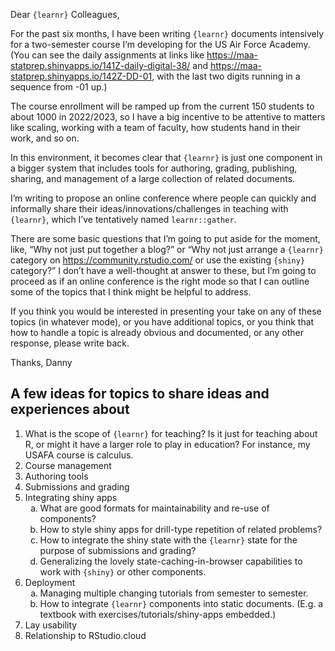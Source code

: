 Dear `{learnr}` Colleagues,

For the past six months, I have been writing `{learnr}` documents intensively 
for a two-semester course I'm developing for the US Air Force Academy. (You can see the daily assignments 
at links like <https://maa-statprep.shinyapps.io/141Z-daily-digital-38/> and 
<https://maa-statprep.shinyapps.io/142Z-DD-01>, with the last two digits running in a sequence from -01 up.)

The course enrollment will be ramped up from the current 150 students to about 1000 in 2022/2023, so 
I have a big incentive to be attentive to matters like scaling, working with a team of faculty, how students
hand in their work, and so on.

In this environment, it becomes clear that `{learnr}` is just one component in a bigger system that includes tools 
for authoring, grading, publishing, sharing, and management of a large collection of related documents.

I'm writing to propose an online conference where people can quickly and informally share 
their ideas/innovations/challenges in teaching with `{learnr}`, which I've tentatively named `learnr::gather`.

There are some basic questions that I'm going to put aside for the moment, like, "Why not just put together a blog?" or 
"Why not just arrange a `{learnr}` category on <https://community.rstudio.com/> or use the existing `{shiny}` category?" 
I don't have a well-thought at answer to these, but I'm going to proceed as if an online conference is the right
mode so that I can outline some of the topics that I think might be helpful to address.

If you think you would be interested in presenting your take on any of these topics (in whatever mode), or you 
have additional topics, or you think that how to handle a topic is already obvious and documented, or any other response, 
please write back.

Thanks,
Danny

## A few ideas for topics to share ideas and experiences about

1. What is the scope of `{learnr}` for teaching? Is it just for teaching about R, or might it have a larger role to play in education? For instance, my USAFA course is calculus.
2. Course management
3. Authoring tools
4. Submissions and grading
5. Integrating shiny apps
    a. What are good formats for maintainability and re-use of components?
    b. How to style shiny apps for drill-type repetition of related problems?
    c. How to integrate the shiny state with the `{learnr}` state for the purpose of submissions and grading?
    d. Generalizing the lovely state-caching-in-browser capabilities to work with `{shiny}` or other components.
5. Deployment
    a. Managing multiple changing tutorials from semester to semester.
    a. How to integrate `{learnr}` components into static documents. (E.g. a textbook with exercises/tutorials/shiny-apps embedded.)
6. Lay usability
7. Relationship to RStudio.cloud


